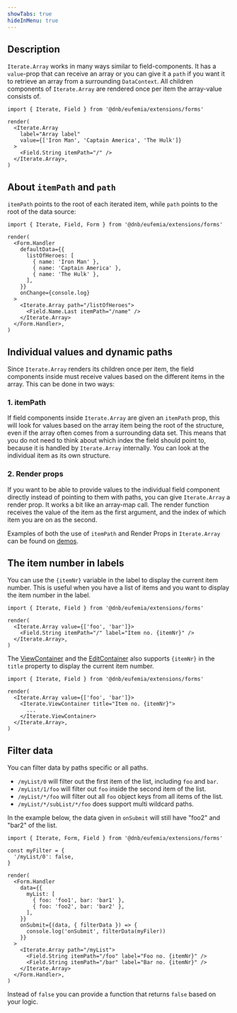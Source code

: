 ```yaml
---
showTabs: true
hideInMenu: true
---
```


## Description

`Iterate.Array` works in many ways similar to field-components. It has a `value`-prop that can receive an array or you can give it a `path` if you want it to retrieve an array from a surrounding `DataContext`. All children components of `Iterate.Array` are rendered once per item the array-value consists of.

```tsx
import { Iterate, Field } from '@dnb/eufemia/extensions/forms'

render(
  <Iterate.Array
    label="Array label"
    value={['Iron Man', 'Captain America', 'The Hulk']}
  >
    <Field.String itemPath="/" />
  </Iterate.Array>,
)
```

## About `itemPath` and `path`

`itemPath` points to the root of each iterated item, while `path`
points to the root of the data source:

```tsx
import { Iterate, Field, Form } from '@dnb/eufemia/extensions/forms'

render(
  <Form.Handler
    defaultData={{
      listOfHeroes: [
        { name: 'Iron Man' },
        { name: 'Captain America' },
        { name: 'The Hulk' },
      ],
    }}
    onChange={console.log}
  >
    <Iterate.Array path="/listOfHeroes">
      <Field.Name.Last itemPath="/name" />
    </Iterate.Array>
  </Form.Handler>,
)
```

## Individual values and dynamic paths

Since `Iterate.Array` renders its children once per item, the field components inside must receive values based on the different items in the array. This can be done in two ways:

### 1. itemPath

If field components inside `Iterate.Array` are given an `itemPath` prop, this will look for values based on the array item being the root of the structure, even if the array often comes from a surrounding data set. This means that you do not need to think about which index the field should point to, because it is handled by `Iterate.Array` internally. You can look at the individual item as its own structure.

### 2. Render props

If you want to be able to provide values to the individual field component directly instead of pointing to them with paths, you can give `Iterate.Array` a render prop. It works a bit like an array-map call. The render function receives the value of the item as the first argument, and the index of which item you are on as the second.

Examples of both the use of `itemPath` and Render Props in `Iterate.Array` can be found on [demos](/uilib/extensions/forms/Iterate/Array/demos).

## The item number in labels

You can use the `{itemNr}` variable in the label to display the current item number. This is useful when you have a list of items and you want to display the item number in the label.

```tsx
import { Iterate, Field } from '@dnb/eufemia/extensions/forms'

render(
  <Iterate.Array value={['foo', 'bar']}>
    <Field.String itemPath="/" label="Item no. {itemNr}" />
  </Iterate.Array>,
)
```

The [ViewContainer](/uilib/extensions/forms/Iterate/ViewContainer) and the [EditContainer](/uilib/extensions/forms/Iterate/EditContainer) also supports `{itemNr}` in the `title` property to display the current item number.

```tsx
import { Iterate, Field } from '@dnb/eufemia/extensions/forms'

render(
  <Iterate.Array value={['foo', 'bar']}>
    <Iterate.ViewContainer title="Item no. {itemNr}">
      ...
    </Iterate.ViewContainer>
  </Iterate.Array>,
)
```

## Filter data

You can filter data by paths specific or all paths.

- `/myList/0` will filter out the first item of the list, including `foo` and `bar`.
- `/myList/1/foo` will filter out `foo` inside the second item of the list.
- `/myList/*/foo` will filter out all `foo` object keys from all items of the list.
- `/myList/*/subList/*/foo` does support multi wildcard paths.

In the example below, the data given in `onSubmit` will still have "foo2" and "bar2" of the list.

```tsx
import { Iterate, Form, Field } from '@dnb/eufemia/extensions/forms'

const myFilter = {
  '/myList/0': false,
}

render(
  <Form.Handler
    data={{
      myList: [
        { foo: 'foo1', bar: 'bar1' },
        { foo: 'foo2', bar: 'bar2' },
      ],
    }}
    onSubmit={(data, { filterData }) => {
      console.log('onSubmit', filterData(myFiler))
    }}
  >
    <Iterate.Array path="/myList">
      <Field.String itemPath="/foo" label="Foo no. {itemNr}" />
      <Field.String itemPath="/bar" label="Bar no. {itemNr}" />
    </Iterate.Array>
  </Form.Handler>,
)
```

Instead of `false` you can provide a function that returns `false` based on your logic.
